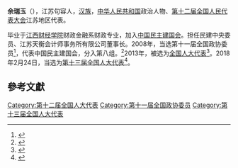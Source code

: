 '''余瑞玉'''（{{bd|1960年||}}），江苏句容人，[[汉族|汉族]]，[[中华人民共和国|中华人民共和国]]政治人物、[[第十二届全国人民代表大会|第十二届全国人民代表大会]]江苏地区代表。

毕业于[[江西财经学院|江西财经学院]]财政金融系财政专业，加入[[中国民主建国会|中国民主建国会]]。担任民建中央委员、江苏天衡会计师事务所有限公司董事长。2008年，当选第十一届全国政协委员<ref>{{cite news|title=第十一届全国政协委员名单|url=http://www.indaa.com.cn/zt/2009qglh/zxzs/200903/t20090303_127573.html|accessdate=2013-04-09|newspaper=新华社北京1月25日电 中国人民政治协商会议第十一届全国委员会委员名单(共2237人，2008年1月25日政协第十届全国委员会常务委员会第二十次会议通过)|date=2008年1月25日|deadurl=yes|archiveurl=https://web.archive.org/web/20130928014403/http://www.indaa.com.cn/zt/2009qglh/zxzs/200903/t20090303_127573.html|archivedate=2013年9月28日}}</ref>，代表中国民主建国会，分入第八组。<ref>{{cite news|title=全国政协信息-余瑞玉|url=http://www.cppcc.gov.cn/CMS/wylibary/showJcwyxtInfoWylibary.action?tabJcwyxt.guid=11W0002550&wytype=wjwy|accessdate=2013-04-09|newspaper=全国政协委员会|archive-date=2019-05-13|archive-url=https://web.archive.org/web/20190513032253/http://www.cppcc.gov.cn/CMS/wylibary/showJcwyxtInfoWylibary.action?tabJcwyxt.guid=11W0002550&wytype=wjwy|dead-url=no}}</ref>2013年，被选为[[全国人大代表|全国人大代表]]<ref>{{cite news|title=全国人大代表信息-余瑞玉|url= http://210.82.31.1:8084/delegate/viewDelegate.action?dbid=120733|accessdate=2013-03-28|newspaper=全国人大网}}{{Dead link|date=2019年12月 |bot=InternetArchiveBot |fix-attempted=yes }}</ref>。2018年2月24日，当选为[[第十三届全国人大代表|第十三届全国人大代表]]<ref>{{Cite web|title=（受权发布）中华人民共和国第十三届全国人民代表大会代表名单-中新网|url=http://www.chinanews.com/gn/2018/02-25/8453959.shtml|accessdate=2021-02-13|work=中新网|archive-date=2018-02-27|archive-url=https://web.archive.org/web/20180227031724/http://www.chinanews.com/gn/2018/02-25/8453959.shtml|dead-url=no}}</ref>。

==參考文獻==
{{reflist}}

[[Category:第十二届全国人大代表|Category:第十二届全国人大代表]]
[[Category:第十一届全国政协委员|Category:第十一届全国政协委员]]
[[Category:第十三届全国人大代表|Category:第十三届全国人大代表]]


{{中国政治人物小作品}}